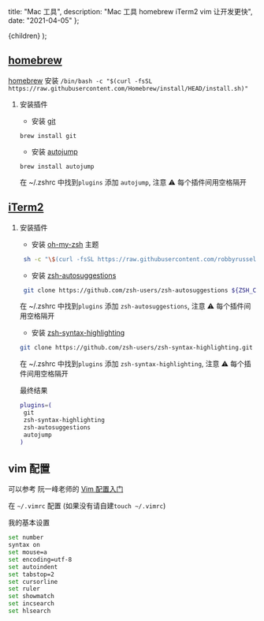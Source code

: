 
  title: "Mac 工具",
  description: "Mac 工具 homebrew iTerm2 vim 让开发更快",
  date: "2021-04-05"
};

  <MDXContent meta={meta}>{children}</MDXContent>
);

## [homebrew](https://brew.sh/)

[homebrew](https://brew.sh/) 安装 `/bin/bash -c "$(curl -fsSL https://raw.githubusercontent.com/Homebrew/install/HEAD/install.sh)"`

1. 安装插件

   - 安装 [git](https://git-scm.com/)

   `brew install git`

   - 安装 [autojump](https://github.com/wting/autojump)

   `brew install autojump`

   在 ~/.zshrc 中找到`plugins` 添加 `autojump`, 注意 ⚠️ 每个插件间用空格隔开

## [iTerm2](https://iterm2.com/)

1. 安装插件

   - 安装 [oh-my-zsh](https://ohmyz.sh/) 主题

   ```bash
    sh -c "\$(curl -fsSL https://raw.githubusercontent.com/robbyrussell/oh-my-zsh/master/tools/install.sh)"
   ```

   - 安装 [zsh-autosuggestions](https://github.com/zsh-users/zsh-autosuggestions)

   ```bash
    git clone https://github.com/zsh-users/zsh-autosuggestions ${ZSH_CUSTOM:-~/.oh-my-zsh/custom}/plugins/zsh-autosuggestions
   ```

   在 ~/.zshrc 中找到`plugins` 添加 `zsh-autosuggestions`, 注意 ⚠️ 每个插件间用空格隔开

   - 安装 [zsh-syntax-highlighting](https://github.com/zsh-users/zsh-syntax-highlighting)

   ```bash
   git clone https://github.com/zsh-users/zsh-syntax-highlighting.git ${ZSH_CUSTOM:-~/.oh-my-zsh/custom}/plugins/zsh-syntax-highlighting
   ```

   在 ~/.zshrc 中找到`plugins` 添加 `zsh-syntax-highlighting`, 注意 ⚠️ 每个插件间用空格隔开

   最终结果

   ```bash
   plugins=(
    git
    zsh-syntax-highlighting
    zsh-autosuggestions
    autojump
   )
   ```

## vim 配置

可以参考 阮一峰老师的 [Vim 配置入门](https://www.ruanyifeng.com/blog/2018/09/vimrc.html)

在 `~/.vimrc` 配置 (如果没有请自建`touch ~/.vimrc`)

我的基本设置

```bash
set number
syntax on
set mouse=a
set encoding=utf-8
set autoindent
set tabstop=2
set cursorline
set ruler
set showmatch
set incsearch
set hlsearch
```
